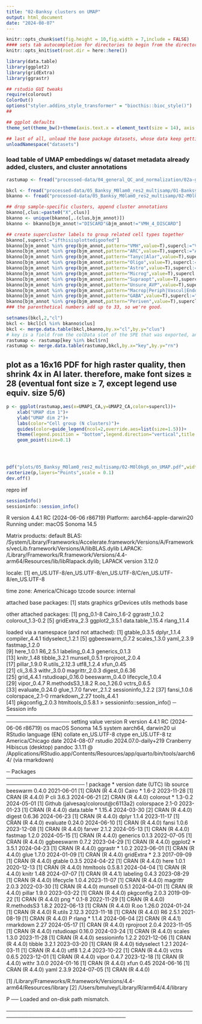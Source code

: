 ```yaml
---
title: "02-Banksy clusters on UMAP"
output: html_document
date: "2024-08-07"
---
```


```r
knitr::opts_chunk$set(fig.height = 10,fig.width = 7,include = FALSE)
#### sets tab autocompletion for directories to begin from the directory containing the .Rproj session, instead of the script's directory if different
knitr::opts_knit$set(root.dir = here::here())

library(data.table)
library(ggplot2)
library(gridExtra)
library(ggrastr)

## rstudio GUI tweaks
require(colorout)
ColorOut()
options("styler.addins_style_transformer" = "biocthis::bioc_style()")
##

## ggplot defaults
theme_set(theme_bw()+theme(axis.text.x = element_text(size = 14), axis.title.x = element_text(size = 16), axis.text.y = element_text(size = 14), axis.title.y = element_text(size =16), plot.title = element_text(size = 20,hjust=0.5), strip.text = element_text(size=18), legend.text = element_text(size=10), legend.title = element_text(size=11,hjust=0.5)))

## last of all, unload the base package datasets, whose data keep getting in the way of autocompletions (e.g., Theoph is priortized over TRUE)
unloadNamespace("datasets")
```

### load table of UMAP embeddings w/ dataset metadata already added, clusters, and cluster annotations
```r
rastumap <- fread("processed-data/04_general_QC_and_normalization/02a-genetarg-lctUMAP_rawctCAandUMAP_w_metadata.txt.gz")

bkcl <- fread("processed-data/05_Banksy_M0lam0_res2_multisamp/01-BanksyClusts_M0lam0_leiden_multisamp.txt")
bkanno <- fread("processed-data/05_Banksy_M0lam0_res2_multisamp/02-M0l0kg6_topClusMarkers_celltypes_annotated.txt")

## drop sample-specific clusters, append cluster annotations 
bkanno[,clus:=paste0("X",clus)]
bkanno <- unique(bkanno[,.(clus,bjm_annot)])
bkanno <- bkanno[bjm_annot!="DISCARD"&bjm_annot!="VMH_4_DISCARD"]

## create supercluster labels to group related cell types together
bkanno[,supercl:="ifthisisplottedigoofed"]
bkanno[bjm_annot %in% grep(bjm_annot,pattern="VMH",value=T),supercl:="VMH (4)"]
bkanno[bjm_annot %in% grep(bjm_annot,pattern="ARC",value=T),supercl:="ARC (5)"]
bkanno[bjm_annot %in% grep(bjm_annot,pattern="Tanyc|Alar",value=T),supercl:="Tanycytes or Mural (4)"]
bkanno[bjm_annot %in% grep(bjm_annot,pattern="Oligo",value=T),supercl:="Oligodendrocyte (4)"]
bkanno[bjm_annot %in% grep(bjm_annot,pattern="Astro",value=T),supercl:="Astrocyte (2)"]
bkanno[bjm_annot %in% grep(bjm_annot,pattern="Microg",value=T),supercl:="Microg (3)"]
bkanno[bjm_annot %in% grep(bjm_annot,pattern="Supraopt",value=T),supercl:="SON (2)"]
bkanno[bjm_annot %in% grep(bjm_annot,pattern="Unsure_AVP",value=T),supercl:="Non-SON AVP+OXT+ (1)"]
bkanno[bjm_annot %in% grep(bjm_annot,pattern="Macrop|Periph|Vascul|Endothel",value=T),supercl:="Vascular and Peripheral Immune (5)"]
bkanno[bjm_annot %in% grep(bjm_annot,pattern="GABA",value=T),supercl:="Other GABAergic Neurons (2)"]
bkanno[bjm_annot %in% grep(bjm_annot,pattern="Periven",value=T),supercl:="Periventricular nu. (Excitatory) (1)"]
### the parenthetical numbers add up to 33, so we're good.

setnames(bkcl,2,"cl")
bkcl <- bkcl[cl %in% bkanno$clus]
bkcl <- merge.data.table(bkcl,bkanno,by.x="cl",by.y="clus")
# key is a field from the colData slot of the SPE that was exported, and is identical to the rownames in case they are lost during switches between d.t. and d.f elsewhere
rastumap <- rastumap[key %in% bkcl$rn]
rastumap <- merge.data.table(rastumap,bkcl,by.x="key",by.y="rn")

```

## plot as a 16x16 PDF for high raster quality, then shrink 4x in AI later. therefore, make font sizes ≥ 28 (eventual font size ≥ 7, except legend use equiv. size 5/6)
```r
p <- ggplot(rastumap,aes(x=UMAP1_CA,y=UMAP2_CA,color=supercl))+ 
    xlab("UMAP dim 1")+
    ylab("UMAP dim 2")+
    labs(color="Cell group (N clusters)")+
    guides(color=guide_legend(ncol=2,override.aes=list(size=1.5)))+
    theme(legend.position = "bottom",legend.direction="vertical",title = element_blank(),axis.title = element_text(size=32),axis.text=element_blank(),legend.title = element_text(size=24),legend.text = element_text(size=20),legend.background = element_blank(),legend.box.margin = margin(0,0.25,0,-0.5,unit = "in"))+
    geom_point(size=0.1)

    


pdf("plots/05_Banksy_M0lam0_res2_multisamp/02-M0l0kg6_on_UMAP.pdf",width=9,height=9)
rasterize(p,layers="Points",scale = 0.1)
dev.off()
```

repro inf
```r
sessionInfo()
sessioninfo::session_info()
```

R version 4.4.1 RC (2024-06-06 r86719)
Platform: aarch64-apple-darwin20
Running under: macOS Sonoma 14.5

Matrix products: default
BLAS:   /System/Library/Frameworks/Accelerate.framework/Versions/A/Frameworks/vecLib.framework/Versions/A/libBLAS.dylib 
LAPACK: /Library/Frameworks/R.framework/Versions/4.4-arm64/Resources/lib/libRlapack.dylib;  LAPACK version 3.12.0

locale:
[1] en_US.UTF-8/en_US.UTF-8/en_US.UTF-8/C/en_US.UTF-8/en_US.UTF-8

time zone: America/Chicago
tzcode source: internal

attached base packages:
[1] stats     graphics  grDevices utils     methods   base     

other attached packages:
[1] png_0.1-8         Cairo_1.6-2       ggrastr_1.0.2     colorout_1.3-0.2 
[5] gridExtra_2.3     ggplot2_3.5.1     data.table_1.15.4 rlang_1.1.4      

loaded via a namespace (and not attached):
 [1] gtable_0.3.5      dplyr_1.1.4       compiler_4.4.1    tidyselect_1.2.1 
 [5] ggbeeswarm_0.7.2  scales_1.3.0      yaml_2.3.9        fastmap_1.2.0    
 [9] here_1.0.1        R6_2.5.1          labeling_0.4.3    generics_0.1.3   
[13] knitr_1.48        tibble_3.2.1      munsell_0.5.1     rprojroot_2.0.4  
[17] pillar_1.9.0      R.utils_2.12.3    utf8_1.2.4        xfun_0.45        
[21] cli_3.6.3         withr_3.0.0       magrittr_2.0.3    digest_0.6.36    
[25] grid_4.4.1        rstudioapi_0.16.0 beeswarm_0.4.0    lifecycle_1.0.4  
[29] vipor_0.4.7       R.methodsS3_1.8.2 R.oo_1.26.0       vctrs_0.6.5      
[33] evaluate_0.24.0   glue_1.7.0        farver_2.1.2      sessioninfo_1.2.2
[37] fansi_1.0.6       colorspace_2.1-0  rmarkdown_2.27    tools_4.4.1      
[41] pkgconfig_2.0.3   htmltools_0.5.8.1
> sessioninfo::session_info()
─ Session info ───────────────────────────────────────────────────────────────────
 setting  value
 version  R version 4.4.1 RC (2024-06-06 r86719)
 os       macOS Sonoma 14.5
 system   aarch64, darwin20
 ui       RStudio
 language (EN)
 collate  en_US.UTF-8
 ctype    en_US.UTF-8
 tz       America/Chicago
 date     2024-08-07
 rstudio  2024.07.0-daily+219 Cranberry Hibiscus (desktop)
 pandoc   3.1.11 @ /Applications/RStudio.app/Contents/Resources/app/quarto/bin/tools/aarch64/ (via rmarkdown)

─ Packages ───────────────────────────────────────────────────────────────────────
 ! package     * version date (UTC) lib source
   beeswarm      0.4.0   2021-06-01 [1] CRAN (R 4.4.0)
   Cairo       * 1.6-2   2023-11-28 [1] CRAN (R 4.4.0)
 P cli           3.6.3   2024-06-21 [2] CRAN (R 4.4.0)
   colorout    * 1.3-0.2 2024-05-01 [1] Github (jalvesaq/colorout@c6113a2)
   colorspace    2.1-0   2023-01-23 [1] CRAN (R 4.4.0)
   data.table  * 1.15.4  2024-03-30 [2] CRAN (R 4.4.0)
   digest        0.6.36  2024-06-23 [1] CRAN (R 4.4.0)
   dplyr         1.1.4   2023-11-17 [1] CRAN (R 4.4.0)
   evaluate      0.24.0  2024-06-10 [1] CRAN (R 4.4.0)
   fansi         1.0.6   2023-12-08 [1] CRAN (R 4.4.0)
   farver        2.1.2   2024-05-13 [1] CRAN (R 4.4.0)
   fastmap       1.2.0   2024-05-15 [1] CRAN (R 4.4.0)
   generics      0.1.3   2022-07-05 [1] CRAN (R 4.4.0)
   ggbeeswarm    0.7.2   2023-04-29 [1] CRAN (R 4.4.0)
   ggplot2     * 3.5.1   2024-04-23 [1] CRAN (R 4.4.0)
   ggrastr     * 1.0.2   2023-06-01 [1] CRAN (R 4.4.0)
   glue          1.7.0   2024-01-09 [1] CRAN (R 4.4.0)
   gridExtra   * 2.3     2017-09-09 [1] CRAN (R 4.4.0)
   gtable        0.3.5   2024-04-22 [1] CRAN (R 4.4.0)
   here          1.0.1   2020-12-13 [1] CRAN (R 4.4.0)
   htmltools     0.5.8.1 2024-04-04 [1] CRAN (R 4.4.0)
   knitr         1.48    2024-07-07 [1] CRAN (R 4.4.1)
   labeling      0.4.3   2023-08-29 [1] CRAN (R 4.4.0)
   lifecycle     1.0.4   2023-11-07 [1] CRAN (R 4.4.0)
   magrittr      2.0.3   2022-03-30 [1] CRAN (R 4.4.0)
   munsell       0.5.1   2024-04-01 [1] CRAN (R 4.4.0)
   pillar        1.9.0   2023-03-22 [1] CRAN (R 4.4.0)
   pkgconfig     2.0.3   2019-09-22 [1] CRAN (R 4.4.0)
   png         * 0.1-8   2022-11-29 [1] CRAN (R 4.4.0)
   R.methodsS3   1.8.2   2022-06-13 [1] CRAN (R 4.4.0)
   R.oo          1.26.0  2024-01-24 [1] CRAN (R 4.4.0)
   R.utils       2.12.3  2023-11-18 [1] CRAN (R 4.4.0)
   R6            2.5.1   2021-08-19 [1] CRAN (R 4.4.0)
 P rlang       * 1.1.4   2024-06-04 [2] CRAN (R 4.4.1)
   rmarkdown     2.27    2024-05-17 [1] CRAN (R 4.4.0)
   rprojroot     2.0.4   2023-11-05 [1] CRAN (R 4.4.0)
   rstudioapi    0.16.0  2024-03-24 [1] CRAN (R 4.4.0)
   scales        1.3.0   2023-11-28 [1] CRAN (R 4.4.0)
   sessioninfo   1.2.2   2021-12-06 [1] CRAN (R 4.4.0)
   tibble        3.2.1   2023-03-20 [1] CRAN (R 4.4.0)
   tidyselect    1.2.1   2024-03-11 [1] CRAN (R 4.4.0)
   utf8          1.2.4   2023-10-22 [1] CRAN (R 4.4.0)
   vctrs         0.6.5   2023-12-01 [1] CRAN (R 4.4.0)
   vipor         0.4.7   2023-12-18 [1] CRAN (R 4.4.0)
   withr         3.0.0   2024-01-16 [1] CRAN (R 4.4.0)
   xfun          0.45    2024-06-16 [1] CRAN (R 4.4.0)
   yaml          2.3.9   2024-07-05 [1] CRAN (R 4.4.0)

 [1] /Library/Frameworks/R.framework/Versions/4.4-arm64/Resources/library
 [2] /Users/bmulvey/Library/R/arm64/4.4/library

 P ── Loaded and on-disk path mismatch.

──────────────────────────────────────────────────────────────────────────────────
